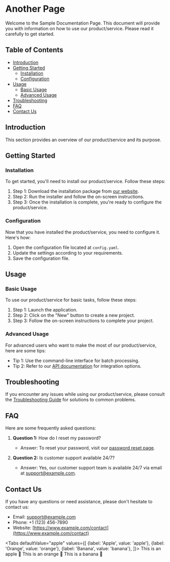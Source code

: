 # Another Page

Welcome to the Sample Documentation Page. This document will provide you with information on how to use our product/service. Please read it carefully to get started.

## Table of Contents

- [Introduction](#introduction)
- [Getting Started](#getting-started)
  - [Installation](#installation)
  - [Configuration](#configuration)
- [Usage](#usage)
  - [Basic Usage](#basic-usage)
  - [Advanced Usage](#advanced-usage)
- [Troubleshooting](#troubleshooting)
- [FAQ](#faq)
- [Contact Us](#contact-us)

## Introduction

This section provides an overview of our product/service and its purpose. 

## Getting Started

### Installation

To get started, you'll need to install our product/service. Follow these steps:

1. Step 1: Download the installation package from [our website](https://www.example.com/download).
2. Step 2: Run the installer and follow the on-screen instructions.
3. Step 3: Once the installation is complete, you're ready to configure the product/service.

### Configuration

Now that you have installed the product/service, you need to configure it. Here's how:

1. Open the configuration file located at `config.yaml`.
2. Update the settings according to your requirements.
3. Save the configuration file.

## Usage

### Basic Usage

To use our product/service for basic tasks, follow these steps:

1. Step 1: Launch the application.
2. Step 2: Click on the "New" button to create a new project.
3. Step 3: Follow the on-screen instructions to complete your project.

### Advanced Usage

For advanced users who want to make the most of our product/service, here are some tips:

- Tip 1: Use the command-line interface for batch processing.
- Tip 2: Refer to our [API documentation](https://www.example.com/api-docs) for integration options.

## Troubleshooting

If you encounter any issues while using our product/service, please consult the [Troubleshooting Guide](troubleshooting.md) for solutions to common problems.

## FAQ

Here are some frequently asked questions:

1. **Question 1:** How do I reset my password?
   - Answer: To reset your password, visit our [password reset page](https://www.example.com/reset-password).

2. **Question 2:** Is customer support available 24/7?
   - Answer: Yes, our customer support team is available 24/7 via email at support@example.com.

## Contact Us

If you have any questions or need assistance, please don't hesitate to contact us:

- Email: support@example.com
- Phone: +1 (123) 456-7890
- Website: [https://www.example.com/contact](https://www.example.com/contact)


<Tabs
  defaultValue="apple"
  values={[
    {label: 'Apple', value: 'apple'},
    {label: 'Orange', value: 'orange'},
    {label: 'Banana', value: 'banana'},
  ]}>
  <TabItem value="apple">This is an apple 🍎</TabItem>
  <TabItem value="orange">This is an orange 🍊</TabItem>
  <TabItem value="banana">This is a banana 🍌</TabItem>
</Tabs>

